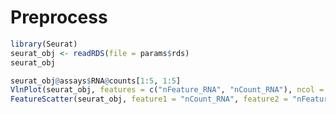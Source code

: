 # Preprocess

```r
library(Seurat)
seurat_obj <- readRDS(file = params$rds)
seurat_obj

seurat_obj@assays$RNA@counts[1:5, 1:5]
VlnPlot(seurat_obj, features = c("nFeature_RNA", "nCount_RNA"), ncol = 2)
FeatureScatter(seurat_obj, feature1 = "nCount_RNA", feature2 = "nFeature_RNA")
```

